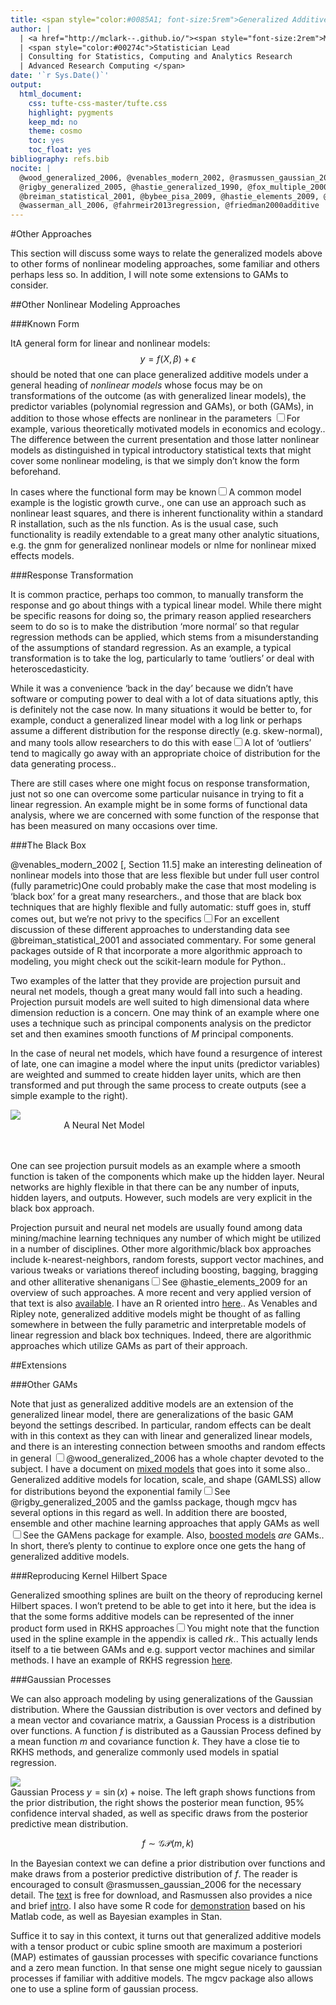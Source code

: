 ```yaml
---
title: <span style="color:#0085A1; font-size:5rem">Generalized Additive Models</span>
author: |
  | <a href="http://mclark--.github.io/"><span style="font-size:2rem">Michael Clark</span></a>
  | <span style="color:#00274c">Statistician Lead
  | Consulting for Statistics, Computing and Analytics Research
  | Advanced Research Computing </span>
date: '`r Sys.Date()`'
output:
  html_document:
    css: tufte-css-master/tufte.css
    highlight: pygments
    keep_md: no
    theme: cosmo
    toc: yes
    toc_float: yes
bibliography: refs.bib
nocite: | 
  @wood_generalized_2006, @venables_modern_2002, @rasmussen_gaussian_2006, @hardin_generalized_2012, 
  @rigby_generalized_2005, @hastie_generalized_1990, @fox_multiple_2000, @fox_nonparametric_2000,
  @breiman_statistical_2001, @bybee_pisa_2009, @hastie_elements_2009, @ruppert_semiparametric_2003,
  @wasserman_all_2006, @fahrmeir2013regression, @friedman2000additive
---
```


#<a name='OtherApproaches'>Other Approaches</a>

<span class="newthought">This section will discuss</span> some ways to relate the generalized models above to other forms of nonlinear modeling approaches, some familiar and others perhaps less so.  In addition, I will note some extensions to GAMs to consider.

##<a name='nonlinear'>Other Nonlinear Modeling Approaches</a>


###<a name='knownForm'>Known Form</a>

It<span class="marginnote">A general form for linear and nonlinear models: $$y = f(X,\beta)+\epsilon$$</span> should be noted that one can place generalized additive models under a general heading of *nonlinear models* whose focus may be on transformations of the outcome (as with generalized linear models), the predictor variables (polynomial regression and GAMs), or both (GAMs), in addition to those whose effects are nonlinear in the parameters <label for="sn-demo" class="margin-toggle sidenote-number"></label><input type="checkbox" id="sn-demo" class="margin-toggle"/><span class="sidenote">For example, various theoretically motivated models in economics and ecology.</span>. The difference between the current presentation and those latter nonlinear models as distinguished in typical introductory statistical texts that might cover some nonlinear modeling, is that we simply don't know the form beforehand.

In cases where the functional form may be known<label for="sn-demo" class="margin-toggle sidenote-number"></label><input type="checkbox" id="sn-demo" class="margin-toggle"/><span class="sidenote">A common model example is the logistic growth curve.</span>, one can use an approach such as nonlinear least squares, and there is inherent functionality within a standard R installation, such as the <span class="func">nls</span> function. As is the usual case, such functionality is readily extendable to a great many other analytic situations, e.g. the <span class="pack">gnm</span> for generalized nonlinear models or <span class="pack">nlme</span> for nonlinear mixed effects models.


###<a name='responseTransformation'>Response Transformation</a>

It is common practice, perhaps too common, to manually transform the response and go about things with a typical linear model.  While there might be specific reasons for doing so, the primary reason applied researchers seem to do so is to make the distribution 'more normal' so that regular regression methods can be applied, which stems from a misunderstanding of the assumptions of standard regression.  As an example, a typical transformation is to take the log, particularly to tame 'outliers' or deal with heteroscedasticity.  

While it was a convenience 'back in the day' because we didn't have software or computing power to deal with a lot of data situations aptly, this is definitely not the case now.  In many situations it would be better to, for example, conduct a generalized linear model with a log link or perhaps assume a different distribution for the response directly (e.g. skew-normal), and many tools allow researchers to do this with ease<label for="sn-demo" class="margin-toggle sidenote-number"></label><input type="checkbox" id="sn-demo" class="margin-toggle"/><span class="sidenote">A lot of 'outliers' tend to magically go away with an appropriate choice of distribution for the data generating process.</span>.

There are still cases where one might focus on response transformation, just not so one can overcome some particular nuisance in trying to fit a linear regression.  An example might be in some forms of <span class="">functional data analysis</span>, where we are concerned with some function of the response that has been measured on many occasions over time.


###<a name='blackbox'>The Black Box</a>

@venables_modern_2002[, Section 11.5] make an interesting delineation of nonlinear models into those that are less flexible but under full user control (fully parametric)<span class="marginnote">One could probably make the case that most modeling is 'black box' for a great many researchers.</span>, and those that are <span class="emph">black box</span> techniques that are highly flexible and fully automatic: stuff goes in, stuff comes out, but we're not privy to the specifics<label for="sn-demo" class="margin-toggle sidenote-number"></label><input type="checkbox" id="sn-demo" class="margin-toggle"/><span class="sidenote">For an excellent discussion of these different approaches to understanding data see @breiman_statistical_2001 and associated commentary. For some general packages outside of R that incorporate a more algorithmic approach to modeling, you might check out the <span class="pack">scikit-learn</span> module for Python.</span>.  

Two examples of the latter that they provide are <span class="emph">projection pursuit</span> and <span class="emph">neural net</span> models, though a great many would fall into such a heading.  Projection pursuit models are well suited to high dimensional data where dimension reduction is a concern.  One may think of an example where one uses a technique such as principal components analysis on the predictor set and then examines smooth functions of $M$ principal components. 

In the case of neural net models, which have found a resurgence of interest of late, one can imagine a model where the input units (predictor variables) are  weighted and summed to create hidden layer units, which are then transformed and put through the same process to create outputs (see a simple example to the right).

<span class="marginnote"><img src='vis/nnet.png'> <br> <span style="text-align:center; display:block; width:300px">A Neural Net Model</span><br><br></span>

One can see projection pursuit models as an example where a smooth function is taken of the components which make up the hidden layer.  Neural networks are highly flexible in that there can be any number of inputs, hidden layers, and outputs.  However, such models are very explicit in the black box approach.

Projection pursuit and neural net models are usually found among data mining/machine learning techniques any number of which might be utilized in a number of disciplines. Other more algorithmic/black box approaches include <span class="emph">k-nearest-neighbors</span>, <span class="emph">random forests</span>, <span class="emph">support vector machines</span>, and various tweaks or variations thereof including boosting, bagging, bragging and other alliterative shenanigans<label for="sn-demo" class="margin-toggle sidenote-number"></label><input type="checkbox" id="sn-demo" class="margin-toggle"/><span class="sidenote">See @hastie_elements_2009 for an overview of such approaches. A more recent and very applied version of that text is also [available](http://link.springer.com/book/10.1007/978-1-4614-7138-7?no-access=true). I have an R oriented intro [here](http://m-clark.github.io/docs/mlcrash.pdf).</span>. As Venables and Ripley note, generalized additive models might be thought of as falling somewhere in between the fully parametric and interpretable models of linear regression and black box techniques.  Indeed, there are algorithmic approaches which utilize GAMs as part of their approach.


##<a name='extensions'>Extensions</a>

###<a name='otherGams'>Other GAMs</a>

Note that just as generalized additive models are an extension of the generalized linear model, there are generalizations of the basic GAM beyond the settings described.  In particular, random effects can be dealt with in this context as they can with linear and generalized linear models, and there is an interesting connection between smooths and random effects in general <label for="sn-demo" class="margin-toggle sidenote-number"></label><input type="checkbox" id="sn-demo" class="margin-toggle"/><span class="sidenote">@wood_generalized_2006 has a whole chapter devoted to the subject. I have a document on [mixed models](http://m-clark.github.io/projects/docs/mixedModels/mixedModelML.html) that goes into it some also.</span>.  Generalized additive models for location, scale, and shape (GAMLSS) allow for distributions beyond the exponential family<label for="sn-demo" class="margin-toggle sidenote-number"></label><input type="checkbox" id="sn-demo" class="margin-toggle"/><span class="sidenote">See @rigby_generalized_2005 and the <span class="pack">gamlss</span> package, though <span class="pack">mgcv</span> has several options in this regard as well</span>.  In addition there are boosted, ensemble and other machine learning approaches that apply GAMs as well<label for="sn-demo" class="margin-toggle sidenote-number"></label><input type="checkbox" id="sn-demo" class="margin-toggle"/><span class="sidenote">See the <span class="pack">GAMens</span> package for example. Also, [boosted models](http://projecteuclid.org/euclid.aos/1016218223) *are* GAMs.</span>.  In short, there's plenty to continue to explore once one gets the hang of generalized additive models.


###<a name='rk'>Reproducing Kernel Hilbert Space</a>

Generalized smoothing splines are built on the theory of <span class="emph">reproducing kernel Hilbert spaces</span>.  I won't pretend to be able to get into it here, but the idea is that the some forms additive models can be represented of the inner product form used in RKHS approaches<label for="sn-demo" class="margin-toggle sidenote-number"></label><input type="checkbox" id="sn-demo" class="margin-toggle"/><span class="sidenote">You might note that the function used in the spline example in the appendix is called *rk*.</span>.  This actually lends itself to a tie between GAMs and e.g. support vector machines and similar methods.  I have an example of RKHS regression [here](https://github.com/m-clark/Miscellaneous-R-Code/blob/master/ModelFitting/RKHSReg/RKHSReg.md).

###<a name='gp'>Gaussian Processes</a>

We can also approach modeling by using generalizations of the Gaussian distribution.  Where the Gaussian distribution is over vectors and defined by a mean vector and covariance matrix, a <span class="emph">Gaussian Process</span> is a distribution over functions. A function $f$ is distributed as a Gaussian Process defined by a mean function $m$ and covariance function $k$. They have a close tie to RKHS methods, and generalize commonly used models in spatial regression.

<span class="marginnote"><img src='vis/gp.png'> <br> Gaussian Process $y = \sin(x) + \text{noise}$.  The left graph shows functions from the prior distribution, the right shows the posterior mean function, 95% confidence interval shaded, as well as specific draws from the posterior predictive mean distribution.</span>

$$f\sim \mathcal{GP}(m,k)$$

In the Bayesian context we can define a prior distribution over functions and make draws from a posterior predictive distribution of $f$.  The reader is encouraged to consult @rasmussen_gaussian_2006 for the necessary detail. The [text](http://www.gaussianprocess.org/gpml/) is free for download, and Rasmussen also provides a nice and brief [intro](http://link.springer.com/chapter/10.1007/978-3-540-28650-9_4).  I also have some R code for [demonstration](https://github.com/mclark--/Miscellaneous-R-Code/blob/master/ModelFitting/gp Examples/) based on his Matlab code, as well as Bayesian examples in Stan. 

Suffice it to say in this context, it turns out that generalized additive models with a tensor product or cubic spline smooth are maximum a posteriori (MAP) estimates of gaussian processes with specific covariance functions and a zero mean function. In that sense one might segue nicely to gaussian processes if familiar with additive models.  The mgcv package also allows one to use a spline form of gaussian process.  